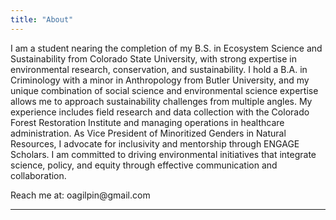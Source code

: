 ```yaml
---
title: "About"
---
```


I am a student nearing the completion of my B.S. in Ecosystem Science and Sustainability from Colorado State University, with strong expertise in environmental research, conservation, and sustainability. I hold a B.A. in Criminology with a minor in Anthropology from Butler University, and my unique combination of social science and environmental science expertise allows me to approach sustainability challenges from multiple angles. My experience includes field research and data collection with the Colorado Forest Restoration Institute and managing operations in healthcare administration. As Vice President of Minoritized Genders in Natural Resources, I advocate for inclusivity and mentorship through ENGAGE Scholars. I am committed to driving environmental initiatives that integrate science, policy, and equity through effective communication and collaboration.

Reach me at: oagilpin@gmail.com

---
